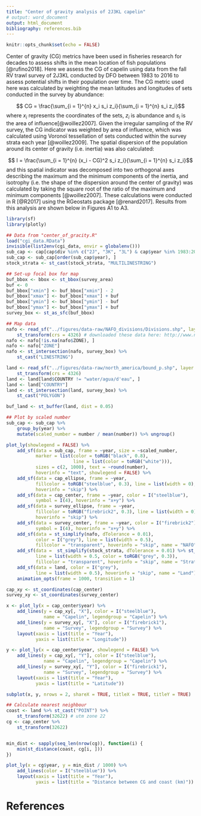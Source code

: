 ```yaml
---
title: "Center of gravity analysis of 2J3KL capelin"
# output: word_document
output: html_document
bibliography: references.bib
---
```


```r

knitr::opts_chunk$set(echo = FALSE)

```


Center of gravity (CG) metrics have been used in fisheries research for decades to assess shifts in the mean location of fish populations [@rufino2018]. Here we assess the CG of capelin using data from the fall RV trawl survey of 2J3KL conducted by DFO between 1983 to 2016 to assess potential shifts in their population over time. The CG metric used here was calculated by weighting the mean latitudes and longitudes of sets conducted in the survey by abundance:

$$ CG = \frac{\sum_{i = 1}^{n} x_i s_i z_i}{\sum_{i = 1}^{n} s_i z_i}$$
where $x_i$ represents the coordinates of the sets, $z_i$ is abundance and $s_i$ is the area of influence[@woillez2007]. Given the irregular sampling of the RV survey, the CG indicator was weighted by area of influence, which was calculated using Voronoï tessellation of sets conducted within the survey strata each year [@woillez2009]. The spatial dispersion of the population around its center of gravity (i.e. inertia) was also calculated:

$$ I = \frac{\sum_{i = 1}^{n} (x_i - CG)^2 s_i z_i}{\sum_{i = 1}^{n} s_i z_i}$$
and this spatial indicator was decomposed into two orthogonal axes describing the maximum and the minimum components of the inertia, and isotrophy (i.e. the shape of the dispersion around the center of gravity) was calculated by taking the square root of the ratio of the maximum and minimum components [@woillez2007]. These calculations were conducted in R [@R2017] using the RGeostats package [@renard2017]. Results from this analysis are shown below in Figures A1 to A3.


```r

library(sf)
library(plotly)

## Data from "center_of_gracity.R"
load("cgi_data.RData")
invisible(list2env(cgi_data, envir = globalenv()))
sub_cap <- cap[cap$div %in% c("2J", "3K", "3L") & cap$year %in% 1983:2016, ]
sub_cap <- sub_cap[order(sub_cap$year), ]
stock_strata <- st_cast(stock_strata, "MULTILINESTRING")

## Set-up focal box for map
buf_bbox <- bbox <- st_bbox(survey_area)
buf <- 0
buf_bbox["xmin"] <- buf_bbox["xmin"] - 2
buf_bbox["xmax"] <- buf_bbox["xmax"] + buf
buf_bbox["ymin"] <- buf_bbox["ymin"] - buf
buf_bbox["ymax"] <- buf_bbox["ymax"] + buf
survey_box <- st_as_sfc(buf_bbox)

## Map data
nafo <- read_sf("../figures/data-raw/NAFO_divisions/Divisions.shp", layer = "Divisions") %>% 
    st_transform(crs = 4326) # downloaded these data here: http://www.nafo.int/about/frames/area.html
nafo <- nafo[!is.na(nafo$ZONE), ]
nafo <- nafo["ZONE"]
nafo <- st_intersection(nafo, survey_box) %>% 
    st_cast("LINESTRING")

land <- read_sf("../figures/data-raw/north_america/bound_p.shp", layer = "bound_p") %>%
    st_transform(crs = 4326)
land <- land[land$COUNTRY != "water/agua/d'eau", ]
land <- land["COUNTRY"]
land <- st_intersection(land, survey_box) %>% 
    st_cast("POLYGON")

buf_land <- st_buffer(land, dist = 0.05)

```


```r

## Plot by scaled number
sub_cap <- sub_cap %>% 
    group_by(year) %>% 
    mutate(scaled_number = number / mean(number)) %>% ungroup()

plot_ly(showlegend = FALSE) %>% 
    add_sf(data = sub_cap, frame = ~year, size = ~scaled_number, 
           marker = list(color = toRGB("black", 0.8), 
                         line = list(color = toRGB("white"))),
           sizes = c(2, 1000), text = ~round(number),
           hoverinfo = "text", showlegend = FALSE) %>% 
    add_sf(data = cap_ellipse, frame = ~year, 
           fillcolor = toRGB("steelblue", 0.3), line = list(width = 0),
           hoverinfo = "skip") %>% 
    add_sf(data = cap_center, frame = ~year, color = I("steelblue"),
           symbol = I(4), hoverinfo = "x+y") %>% 
    add_sf(data = survey_ellipse, frame = ~year, 
           fillcolor = toRGB("firebrick2", 0.3), line = list(width = 0),
           hoverinfo = "skip") %>% 
    add_sf(data = survey_center, frame = ~year, color = I("firebrick2"),
           symbol = I(4), hoverinfo = "x+y") %>% 
    add_sf(data = st_simplify(nafo, dTolerance = 0.01), 
           color = I("grey"), line = list(width = 0.5),
           fillcolor = "transparent", hoverinfo = "skip", name = "NAFO") %>%
    add_sf(data =  st_simplify(stock_strata, dTolerance = 0.01) %>% st_cast("MULTILINESTRING"), 
           line = list(width = 0.5, color = toRGB("grey", 0.3)),
           fillcolor = "transparent", hoverinfo = "skip", name = "Strata") %>%
    add_sf(data = land, color = I("grey"), 
           line = list(width = 0.5), hoverinfo = "skip", name = "Land") %>% 
    animation_opts(frame = 1000, transition = 1)


```


```r

cap_xy <- st_coordinates(cap_center)
survey_xy <- st_coordinates(survey_center)

x <- plot_ly(x = cap_center$year) %>% 
    add_lines(y = cap_xy[, "X"], color = I("steelblue"), 
              name = "Capelin", legendgroup = "Capelin") %>% 
    add_lines(y = survey_xy[, "X"], color = I("firebrick1"), 
              name = "Survey", legendgroup = "Survey") %>% 
    layout(xaxis = list(title = "Year"),
           yaxis = list(title = "Longitude"))

y <- plot_ly(x = cap_center$year, showlegend = FALSE) %>% 
    add_lines(y = cap_xy[, "Y"], color = I("steelblue"), 
              name = "Capelin", legendgroup = "Capelin") %>% 
    add_lines(y = survey_xy[, "Y"], color = I("firebrick1"), 
              name = "Survey", legendgroup = "Survey") %>% 
    layout(xaxis = list(title = "Year"),
           yaxis = list(title = "Latitude"))

subplot(x, y, nrows = 2, shareX = TRUE, titleX = TRUE, titleY = TRUE)

```


```r

## Calculate nearest neighbour
coast <- land %>% st_cast("POINT") %>% 
    st_transform(32622) # utm zone 22
cg <- cap_center %>% 
    st_transform(32622)


min_dist <- sapply(seq_len(nrow(cg)), function(i) {
    min(st_distance(coast, cg[i, ]))
})

plot_ly(x = cg$year, y = min_dist / 1000) %>% 
    add_lines(color = I("steelblue")) %>% 
    layout(xaxis = list(title = "Year"),
           yaxis = list(title = "Distance between CG and coast (km)"))

```


# References




